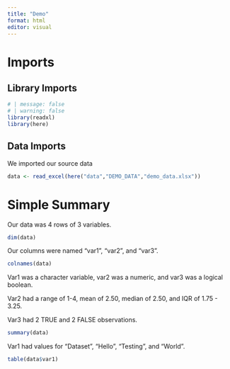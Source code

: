 ```yaml
---
title: "Demo"
format: html
editor: visual
---
```


# Imports

## Library Imports

```r
# | message: false
# | warning: false
library(readxl)
library(here)
```

## Data Imports

We imported our source data

```r
data <- read_excel(here("data","DEMO_DATA","demo_data.xlsx"))
```

# Simple Summary

Our data was 4 rows of 3 variables.

```r
dim(data)
```

Our columns were named "var1", "var2", and "var3".

```r
colnames(data)
```

Var1 was a character variable, var2 was a numeric, and var3 was a logical boolean.

Var2 had a range of 1-4, mean of 2.50, median of 2.50, and IQR of 1.75 - 3.25.

Var3 had 2 TRUE and 2 FALSE observations.

```r
summary(data)
```

Var1 had values for "Dataset", "Hello", "Testing", and "World".

```r
table(data$var1)
```

